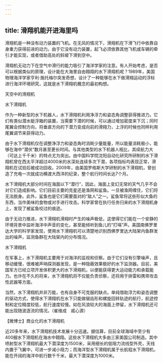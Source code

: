 ```yaml
---
---
---
```

title: 滑翔机能开进海里吗
---




滑翔机是一种没有动力装置的飞机。在无风的情况下，滑翔机在下滑飞行中依靠自身重力获得前进的动力。由于它没有动力装置，起飞必须依靠其他飞机或车辆的牵引才能实现，或者借助高处的斜坡下滑到空中。

滑翔机无动力下在空气中滑行的能力吸引了海洋学家的注意。有人开始考虑，是否可以根据类似的原理，设计能在大海里自由翱翔的水下滑翔机呢？1989年，美国物理海洋学家亨利·施托梅尔突发奇想，设计了一种能够在水下做滑翔运动的浮标进行海洋环境研究，这就是水下滑翔机概念的最初构想。

天空中的滑翔机



水下滑翔机



作为一种新型的水下机器人，水下滑翔机利用净浮力和姿态角调整获得推进力。它们有类似潜水艇浮箱的装置，当需要下潜的时候，可以通过增加密度来下沉；同时尾翼会控制方向，将垂直方向的下潜力变成向前的滑翔力，上浮的时候也同样利用尾翼调节来获得动力。

由于水下滑翔机仅在调整净浮力和姿态角时消耗少量能量，所以能量消耗极小，能够在海中“潜伏”数月甚至更长时间。与其他类型的水下机器人相比，其续航力大（可达上千千米）的特点尤为突出。由中国科学院沈阳自动化研究所研制的水下滑翔机曾在西太平洋超过4000米的水深处连续多次下潜，各项指标均表现正常，滑翔机在试验后被成功回收。2009年，由美国罗格斯大学研制的水下滑翔机，曾创造了充电一次就成功横渡大西洋的纪录，整个航行时间长达7个月。

水下滑翔机大部分时间在海面以下“潜行”，因此，海面上变幻无常的天气几乎不会对它们造成影响。它们目前主要的克星还是渔网和鲨鱼。一旦被渔网缠住，它们将无法脱身。此外，鲨鱼也是它们需要面对的“敌人”之一。鲨鱼常将这些形似大鱼的东西，当作美味的食物或对手进行攻击。科学家曾在执行任务归来的水下滑翔机身上，发现了被鲨鱼咬过的痕迹。

由于无动力推进，水下滑翔机滑翔时产生的噪声极低，这使得它们能在一个安静的环境背景中监听海洋中声音的变化，甚至能倾听到鱼儿的“打嗝”声。美国南佛罗里达大学的科学家发现，使用水下滑翔机可以清楚地识别西佛罗里达大陆架内鱼群发出的噪声，监测鱼群在大陆架内的分布情况。

水下滑翔机



在军事上，水下滑翔机主要用于对海洋的监视和侦察。由于它们没有引擎噪声，且移动缓慢，很难被声呐探测器发现，是一种隐蔽效果极好的水下监测器。目前，美国军方已经立项开发体积更大的水下滑翔机，以便能获得更大运动能力和承载能力。也许在不久的将来，水下滑翔机将不仅能负责侦察，还将用于排雷和携带攻击性武器等方面。

当然，水下滑翔机并非万能，也有自身不可克服的缺点。单纯借助浮力和姿态调整的驱动方式，使得水下滑翔机在水下只能做锯齿形和螺旋回转轨迹的航行，航迹控制和定位精度较低，航行速度较慢。如在风浪较大的海面上停留，水下滑翔机还可能出现随波逐流的情况。（崔维成　戚心源）





【微博士】商业化的水下滑翔机

近20多年来，水下滑翔机技术发展十分迅速。据估算，目前全球海域中至少有400艘水下滑翔机在海水中翱翔。这些水下滑翔机大多由三家美国公司制造。其中喷射型水下滑翔机最大下潜深度为1500米，采用细长的低阻力流线型外壳，天线内置于飞翼中，可进一步减小阻力；而海洋型水下滑翔机属于长航程水下滑翔机，能在开阔的海洋中航行数千千米，最大下潜深度为1000米。